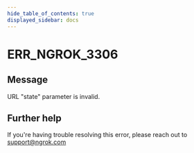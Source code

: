 ```yaml
---
hide_table_of_contents: true
displayed_sidebar: docs
---
```



# ERR_NGROK_3306

## Message

URL "state" parameter is invalid.

<ErrorDetails error="err_ngrok_3306" />

## Further help

If you're having trouble resolving this error, please reach out to [support@ngrok.com](mailto:support@ngrok.com?subject=Help%20with%20ERR_NGROK_3306)
